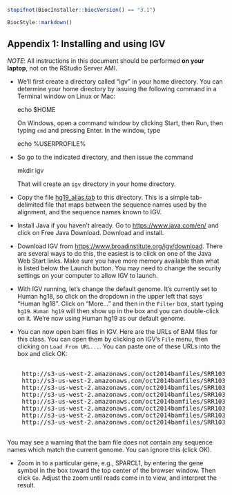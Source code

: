 <!--
%\VignetteIndexEntry{04.1 Appendix: Install IGV}
%\VignettePackage{LearnBioconductor}
%\VignetteEngine{knitr::knitr}
-->

```r
stopifnot(BiocInstaller::biocVersion() == "3.1")
```

```r
BiocStyle::markdown()
```
## Appendix 1: Installing and using IGV

_NOTE_: All instructions in this document should be performed
**on your laptop**, not on the RStudio Server AMI.

* We'll first create a directory called "igv" in your
  home directory. You can determine your home directory by issuing
  the following command in a Terminal window on Linux or Mac:

    echo $HOME

  On Windows, open a command window by clicking Start, then Run, then 
  typing `cmd` and pressing Enter. In the window, type

    echo %USERPROFILE%

* So go to the indicated directory, and then issue the command
  
    mkdir igv

  That will create an `igv` directory in your home directory.

* Copy the file [hg19_alias.tab](hg19_alias.tab) to this
directory. 
This is a simple tab-delimited file that maps between the sequence
names used by the alignment, and the sequence names known to IGV.

* Install Java if you haven't already. Go to 
  [https://www.java.com/en/](https://www.java.com/en/) and
  click on Free Java Download. Download and install.

* Download IGV from [https://www.broadinstitute.org/igv/download](https://www.broadinstitute.org/igv/download). There are several
ways to do this, the easiest is to click on one of the Java Web Start
links. Make sure you have more memory available than what is listed below the Launch button. You may need to change the security settings on your
computer to allow IGV to launch.

* With IGV running, let's change the default genome. It's currently
  set to Human hg18, so click on the dropdown in the upper left
  that says "Human hg18". Click on "More..." and then in the
  `Filter` box, start typing `hg19`. `Human hg19` will then show
  up in the box and you can double-click on it. We're now using
  Human hg19 as our default genome.

* You can now open bam files in IGV. Here are the URLs of 
  BAM files for this class. You can open them by clicking on
  IGV's `File` menu, then clicking on `Load From URL...`.
  You can paste one of these URLs into the box and click OK:

<pre>

    http://s3-us-west-2.amazonaws.com/oct2014bamfiles/SRR1039508_sorted.bam
    http://s3-us-west-2.amazonaws.com/oct2014bamfiles/SRR1039509_sorted.bam
    http://s3-us-west-2.amazonaws.com/oct2014bamfiles/SRR1039512_sorted.bam
    http://s3-us-west-2.amazonaws.com/oct2014bamfiles/SRR1039513_sorted.bam
    http://s3-us-west-2.amazonaws.com/oct2014bamfiles/SRR1039516_sorted.bam
    http://s3-us-west-2.amazonaws.com/oct2014bamfiles/SRR1039517_sorted.bam
    http://s3-us-west-2.amazonaws.com/oct2014bamfiles/SRR1039520_sorted.bam
    http://s3-us-west-2.amazonaws.com/oct2014bamfiles/SRR1039521_sorted.bam
  
</pre>

  You may see a warning that the bam file does not contain any sequence names which match the current genome. You can ignore this (click OK).

* Zoom in to a particular gene, e.g., SPARCL1, by entering the gene
   symbol in the box toward the top center of the browser window. Then click `Go`. Adjust
   the zoom until reads come in to view, and interpret the result.

